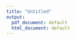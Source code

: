```yaml
---
title: "Untitled"
output:
  pdf_document: default
  html_document: default
---
```



\begin{landscape}

```r
setwd("~/R_Projects/Reproductive Traits")
library(kableExtra)

m <- read.csv("Data/Data_processing/metadata.csv")
#I will have to do some editing before knitting
#colnames(m) <- c("")
m<-m[,-c(1,3)]
colnames(m) <- c("Id","Longitude", "Latitude", "Country", "Year", "Networks", "Plant spp", "Pollinator spp", "Network size", "Sampling method", "Sampling", "Data type")


m <- as.data.frame(m, stringsAsFactors = FALSE)
m$Longitude<- as.numeric(m$Longitude)
m$Latitude<- as.numeric(m$Latitude)

#let's select a unique network per coordinate
#Fix Bartomeus unp 2015
#m[22,2] <- as.numeric(-6.16895)
#m[22,3] <- as.factor(37.234966)
#Dicks
#m[27,2] <- as.factor(1.575532)
#m[27,3] <- as.factor(52.762395)
#Dupont
#m[28,2] <- as.factor(9.1)
m[28,3] <- as.numeric("56.1")


m[1] <- c("Bartomeus 2008", "Fang 2012", "Inouye 1990", "Inouye 1988", "Kaiser-Bunbury 2009", "Kaiser-Bunbury 2014", "Kato 2000", "Kevan 1970", "Lundgren 2005", "Olesen 2002 1", "Mcmullen 1993", "Bartomeus 2008", "Primack 1983 1", "Primack 1983 2", "Primack 1983 3", "Ramirez 1989", "Ramirez 1992", "Robertson 1929", "Small 1976", "Souza 2018", "Traveset 2013", "Bartomeus 2015 unp.", "Bek 2006", "Olesen 2002 2", "Bundgaard 2003", "Chacoff 2011", "Dicks 2002", "Dupont 2009", "Elberling 1999", "Dupont 2009 2")

m[10] <- c("Plots with transects", "Plots", "Transects", "Plots", "Plots", "Transects", "Transects", "Randow census walks", "Randow census walks", "Plots", "-", "Plots with transects", "Randow census walks", "Randow census walks", "Randow census walks", "Randow census walks", "Randow census walks", "-", "10h per spp", "Plots", "Randow census walks", "Transects", "Plots", "Plots", "Plots", "Plots", "Plots", "Plots", "Plots with transects", "Random census walks")



kable(m, "latex", longtable = T, booktabs = T,linesep = "\\addlinespace") %>%
  kable_styling(latex_options = c("repeat_header","striped"), font_size = 7, full_width=T)
```
\end{landscape}
